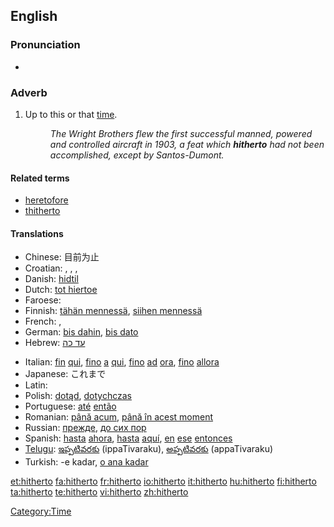 ==English==

===Pronunciation===
* {{audio|en-us-hitherto.ogg|Audio (US)}}

===Adverb===
{{en-adv|-}}

# {{formal|or|legal}} Up to this or that [[time]]. <!--(used frequently in [[legal]] papers).-->
#: ''The Wright Brothers flew the first successful manned, powered and controlled aircraft in 1903, a feat which '''hitherto''' had not been accomplished, except by Santos-Dumont.''

====Related terms====
* [[heretofore]]
* [[thitherto]]

====Translations====
{{trans-top|up to this time }}
* Chinese: 目前为止
* Croatian: {{t|hr|dosad|alt=dòsad}}, {{t-|hr|dosada|alt=dòsada}}, {{t-|hr|dotad|alt=dòtad}}, {{t|hr|dotada|alt=dòtada}}
* Danish: [[hidtil]]
* Dutch: [[tot hiertoe]]
* Faroese: {{t-|fo|higartil|xs=Faroese}}
* Finnish: [[tähän mennessä]], [[siihen mennessä]]
* French: {{t+|fr|jusqu'ici}}, {{t+|fr|jusqu'alors}}
* German: [[bis dahin]], [[bis dato]]
* Hebrew: [[עד כה]]
{{trans-mid}}
* Italian: [[fin]] [[qui]], [[fino]] [[a]] [[qui]], [[fino]] [[ad]] [[ora]], [[fino]] [[allora]]
* Japanese: これまで
* Latin: {{t+|la|adhuc|alt=adhūc}}
* Polish: [[dotąd]], [[dotychczas]]
* Portuguese: [[até]] [[então]]
* Romanian: [[până acum]], [[până în acest moment]]
* Russian: [[прежде]], [[до сих пор]]
* Spanish: [[hasta]] [[ahora]], [[hasta]] [[aquí]], [[en]] [[ese]] [[entonces]]
* [[Telugu]]: [[ఇప్పటివరకు]] (ippaTivaraku), [[అప్పటివరకు]] (appaTivaraku)
* Turkish: -e kadar, [[o ana kadar]]
{{trans-bottom}}

[[Category:Time]]

[[et:hitherto]]
[[fa:hitherto]]
[[fr:hitherto]]
[[io:hitherto]]
[[it:hitherto]]
[[hu:hitherto]]
[[fi:hitherto]]
[[ta:hitherto]]
[[te:hitherto]]
[[vi:hitherto]]
[[zh:hitherto]]